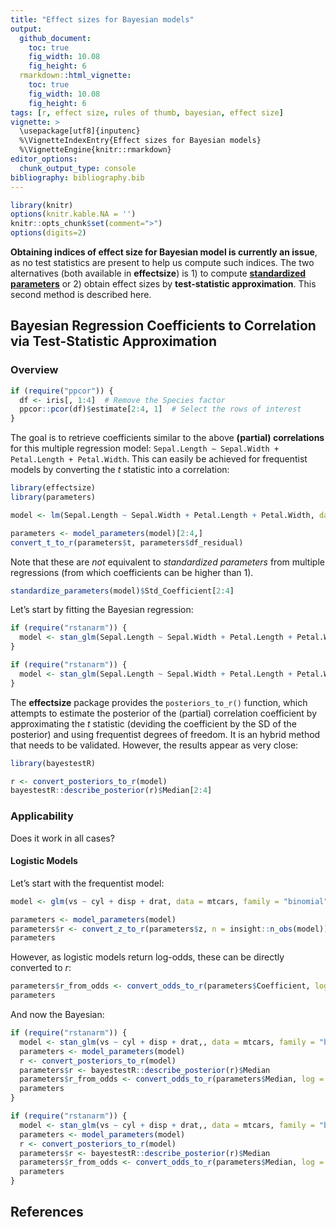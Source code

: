 ```yaml
---
title: "Effect sizes for Bayesian models"
output: 
  github_document:
    toc: true
    fig_width: 10.08
    fig_height: 6
  rmarkdown::html_vignette:
    toc: true
    fig_width: 10.08
    fig_height: 6
tags: [r, effect size, rules of thumb, bayesian, effect size]
vignette: >
  \usepackage[utf8]{inputenc}
  %\VignetteIndexEntry{Effect sizes for Bayesian models}
  %\VignetteEngine{knitr::rmarkdown}
editor_options: 
  chunk_output_type: console
bibliography: bibliography.bib
---
```



```r
library(knitr)
options(knitr.kable.NA = '')
knitr::opts_chunk$set(comment=">")
options(digits=2)
```


**Obtaining indices of effect size for Bayesian model is currently an issue**, as no test statistics are present to help us compute such indices. The two alternatives (both available in **effectsize**) is 1) to compute [**standardized parameters**](https://easystats.github.io/effectsize/articles/standardize_parameters.html) or 2) obtain effect sizes by **test-statistic approximation**. This second method is described here.


## Bayesian Regression Coefficients to Correlation via Test-Statistic Approximation

### Overview
```r
if (require("ppcor")) {
  df <- iris[, 1:4]  # Remove the Species factor
  ppcor::pcor(df)$estimate[2:4, 1]  # Select the rows of interest
}
```

The goal is to retrieve coefficients similar to the above **(partial) correlations** for this multiple regression model: `Sepal.Length ~ Sepal.Width + Petal.Length + Petal.Width`. This can easily be achieved for frequentist models by converting the *t* statistic into a correlation:


```r
library(effectsize)
library(parameters)

model <- lm(Sepal.Length ~ Sepal.Width + Petal.Length + Petal.Width, data = df) 

parameters <- model_parameters(model)[2:4,]
convert_t_to_r(parameters$t, parameters$df_residual)
```

Note that these are *not* equivalent to *standardized parameters* from multiple regressions (from which coefficients can be higher than 1).


```r
standardize_parameters(model)$Std_Coefficient[2:4]
```

Let's start by fitting the Bayesian regression:

```r
if (require("rstanarm")) {
  model <- stan_glm(Sepal.Length ~ Sepal.Width + Petal.Length + Petal.Width, data = df) 
}
```
```r
if (require("rstanarm")) {
  model <- stan_glm(Sepal.Length ~ Sepal.Width + Petal.Length + Petal.Width, data = df, refresh = 0, chains = 2) 
}
```


The **effectsize** package provides the `posteriors_to_r()` function, which attempts to estimate the posterior of the (partial) correlation coefficient by approximating the *t* statistic (deviding the coefficient by the SD of the posterior) and using frequentist degrees of freedom. It is an hybrid method that needs to be validated. However, the results appear as very close:

```r
library(bayestestR)

r <- convert_posteriors_to_r(model)
bayestestR::describe_posterior(r)$Median[2:4]
```

### Applicability

Does it work in all cases?

#### Logistic Models

Let's start with the frequentist model:

```r
model <- glm(vs ~ cyl + disp + drat, data = mtcars, family = "binomial")

parameters <- model_parameters(model)
parameters$r <- convert_z_to_r(parameters$z, n = insight::n_obs(model))
parameters
```

However, as logistic models return log-odds, these can be directly converted to *r*:

```r
parameters$r_from_odds <- convert_odds_to_r(parameters$Coefficient, log = TRUE)
parameters
```

And now the Bayesian:

```r
if (require("rstanarm")) {
  model <- stan_glm(vs ~ cyl + disp + drat,, data = mtcars, family = "binomial") 
  parameters <- model_parameters(model)
  r <- convert_posteriors_to_r(model)
  parameters$r <- bayestestR::describe_posterior(r)$Median
  parameters$r_from_odds <- convert_odds_to_r(parameters$Median, log = TRUE)
  parameters
}
```
```r
if (require("rstanarm")) {
  model <- stan_glm(vs ~ cyl + disp + drat,, data = mtcars, family = "binomial", refresh = 0) 
  parameters <- model_parameters(model)
  r <- convert_posteriors_to_r(model)
  parameters$r <- bayestestR::describe_posterior(r)$Median
  parameters$r_from_odds <- convert_odds_to_r(parameters$Median, log = TRUE)
  parameters
}
```


## References